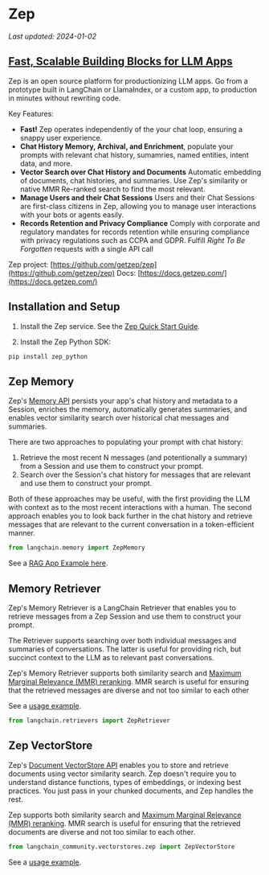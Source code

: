 # Zep
*Last updated: 2024-01-02*

## [Fast, Scalable Building Blocks for LLM Apps](http://www.getzep.com)
Zep is an open source platform for productionizing LLM apps. Go from a prototype
built in LangChain or LlamaIndex, or a custom app, to production in minutes without
rewriting code.

Key Features:

- **Fast!** Zep operates independently of the your chat loop, ensuring a snappy user experience.
- **Chat History Memory, Archival, and Enrichment**, populate your prompts with relevant chat history, sumamries, named entities, intent data, and more.
- **Vector Search over Chat History and Documents** Automatic embedding of documents, chat histories, and summaries. Use Zep's similarity or native MMR Re-ranked search to find the most relevant.
- **Manage Users and their Chat Sessions** Users and their Chat Sessions are first-class citizens in Zep, allowing you to manage user interactions with your bots or agents easily.
- **Records Retention and Privacy Compliance** Comply with corporate and regulatory mandates for records retention while ensuring compliance with privacy regulations such as CCPA and GDPR. Fulfill *Right To Be Forgotten* requests with a single API call

Zep project: [https://github.com/getzep/zep](https://github.com/getzep/zep)
Docs: [https://docs.getzep.com/](https://docs.getzep.com/)

## Installation and Setup

1. Install the Zep service. See the [Zep Quick Start Guide](https://docs.getzep.com/deployment/quickstart/).

2. Install the Zep Python SDK:

```bash
pip install zep_python
```

## Zep Memory

Zep's [Memory API](https://docs.getzep.com/sdk/chat_history/) persists your app's chat history and metadata to a Session, enriches the memory, automatically generates summaries, and enables vector similarity search over historical chat messages and summaries.

There are two approaches to populating your prompt with chat history:

1. Retrieve the most recent N messages (and potentionally a summary) from a Session and use them to construct your prompt.
2. Search over the Session's chat history for messages that are relevant and use them to construct your prompt.

Both of these approaches may be useful, with the first providing the LLM with context as to the most recent interactions with a human. The second approach enables you to look back further in the chat history and retrieve messages that are relevant to the current conversation in a token-efficient manner. 

```python
from langchain.memory import ZepMemory
```

See a [RAG App Example here](/docs/docs/integrations/memory/zep_memory).

## Memory Retriever

Zep's Memory Retriever is a LangChain Retriever that enables you to retrieve messages from a Zep Session and use them to construct your prompt.

The Retriever supports searching over both individual messages and summaries of conversations. The latter is useful for providing rich, but succinct context to the LLM as to relevant past conversations.

Zep's Memory Retriever supports both similarity search and [Maximum Marginal Relevance (MMR) reranking](https://docs.getzep.com/sdk/search_query/). MMR search is useful for ensuring that the retrieved messages are diverse and not too similar to each other

See a [usage example](/docs/integrations/retrievers/zep_memorystore).

```python
from langchain.retrievers import ZepRetriever
```

## Zep VectorStore

Zep's [Document VectorStore API](https://docs.getzep.com/sdk/documents/) enables you to store and retrieve documents using vector similarity search. Zep doesn't require you to understand 
distance functions, types of embeddings, or indexing best practices. You just pass in your chunked documents, and Zep handles the rest.

Zep supports both similarity search and [Maximum Marginal Relevance (MMR) reranking](https://docs.getzep.com/sdk/search_query/). 
MMR search is useful for ensuring that the retrieved documents are diverse and not too similar to each other.

```python
from langchain_community.vectorstores.zep import ZepVectorStore
```

See a [usage example](/docs/integrations/vectorstores/zep).